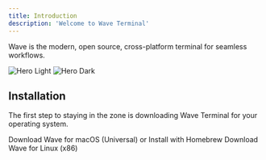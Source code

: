 ```yaml
---
title: Introduction
description: 'Welcome to Wave Terminal'
---
```


Wave is the modern, open source, cross-platform terminal for seamless workflows.

<img
  className="block dark:hidden"
  src="/logo/wave-logo_horizontal-coloronwhite.svg"
  alt="Hero Light"
/>
<img
  className="hidden dark:block"
  src="/logo/wave-logo_horizontal-coloronblack.svg"
  alt="Hero Dark"
/>
  

## Installation

The first step to staying in the zone is downloading Wave Terminal for your operating system.

<CardGroup cols={2}>
  <Card
    title="MacOS"
    icon="apple"
    href="https://www.commandline.dev/download"
  >
    Download Wave for macOS (Universal) or Install with Homebrew
  </Card>
  <Card
    title="Linux"
    icon="linux"
    href="https://www.commandline.dev/download"
  >
  Download Wave for Linux
  (x86)
  </Card>
</CardGroup>

